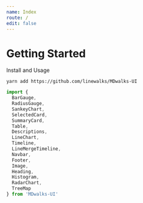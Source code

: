 ```yaml
---
name: Index
route: /
edit: false
---
```


# Getting Started

Install and Usage
```shell
yarn add https://github.com/linewalks/MDwalks-UI
```
```javascript
import {
  BarGauge, 
  RadiusGauge, 
  SankeyChart, 
  SelectedCard, 
  SummaryCard, 
  Table, 
  Descriptions,
  LineChart,
  Timeline, 
  LineMergeTimeline,
  Navbar,
  Footer,
  Image, 
  Heading,
  Histogram,
  RadarChart,
  TreeMap
} from 'MDwalks-UI'
```